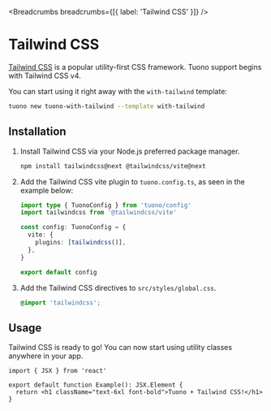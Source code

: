 
<MetaTags
  title="Tuono - Tailwind CSS"
  canonical="https://tuono.dev/documentation/styles/css-modules"
/>


<Breadcrumbs breadcrumbs={[{ label: 'Tailwind CSS' }]} />

# Tailwind CSS

[Tailwind CSS](https://tailwindcss.com) is a popular utility-first CSS framework.
Tuono support begins with Tailwind CSS v4.

You can start using it right away with the `with-tailwind` template:

```sh
tuono new tuono-with-tailwind --template with-tailwind
```

## Installation

1. Install Tailwind CSS via your Node.js preferred package manager.

   ```sh
   npm install tailwindcss@next @tailwindcss/vite@next
   ```

2. Add the Tailwind CSS vite plugin to `tuono.config.ts`, as seen in the example below:

   ```ts
   import type { TuonoConfig } from 'tuono/config'
   import tailwindcss from '@tailwindcss/vite'

   const config: TuonoConfig = {
     vite: {
       plugins: [tailwindcss()],
     },
   }

   export default config
   ```

3. Add the Tailwind CSS directives to `src/styles/global.css`.

   ```css
   @import 'tailwindcss';
   ```

## Usage

Tailwind CSS is ready to go! You can now start using utility classes anywhere in your app.

```tsx
import { JSX } from 'react'

export default function Example(): JSX.Element {
  return <h1 className="text-6xl font-bold">Tuono + Tailwind CSS!</h1>
}
```
